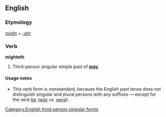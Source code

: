 ==English==

===Etymology===
[[might]] + [[-eth]]

===Verb===
'''mighteth'''

# {{archaic|nonstandard}} Third-person singular simple past of '''[[may]]'''.

====Usage notes====
*This verb form is nonstandard, because the English past tense does not distinguish singular and plural persons with any suffixes &mdash; except for the verb [[be]] (''[[was]]'' vs. ''[[were]]'').

[[Category:English third-person singular forms]]